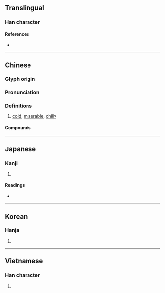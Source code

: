 {{also|凄}}
{{character info/new}}
==Translingual==

===Han character===
{{Han char|rn=85|rad=水|as=08|sn=11|four=35144|canj=EJLV|ids=⿰氵妻}}

====References====
* {{Han ref|kx=0629.230|dkj=17635|dj=1031.150|hdz=31645.020|uh=6DD2|ud=28114|bh=B259|bd=45657}}

----

==Chinese==
{{zh-forms|s=凄}}

===Glyph origin===
{{Han etym}}

===Pronunciation===
{{zh-pron
|m=qī
|c=cai1
|mn=chhe/tw,xm,zz:chhi
|mc=y
|oc=y
|cat=
}}

===Definitions===
{{zh-hanzi}}

# [[cold]], [[miserable]], [[chilly]]

====Compounds====
{{zh-der|孤淒|淒冷|淒切|淒厲|淒咽|淒婉|淒慘|淒斷|淒楚|淒涼|淒淒|淒淒慘慘|淒清|淒滄|淒然|淒絕|淒緊|淒美|淒薄|淒豔|淒迷|淒風|淒風苦雨|淒飆|苦雨淒風|音容淒斷|風雨淒淒}}

----

==Japanese==

===Kanji===
{{ja-kanji|grade=|rs=水08}}

# {{defn|lang=ja|sort=水08}}

====Readings====
* {{ja-readings|on=[[せい]] (sei), [[さい]] (sai)|kun=[[さむい]] (samui)}}

----

==Korean==

===Hanja===
{{ko-hanja|hangeul=처|eumhun=|rv=cheo|mr=ch'ŏ|y=che}}

# {{defn|lang=ko|sort=水08}}

----

==Vietnamese==

===Han character===
{{vi-hantu|[[thê]]|rs=水08}}

# {{defn|lang=vi|sort=水08}}